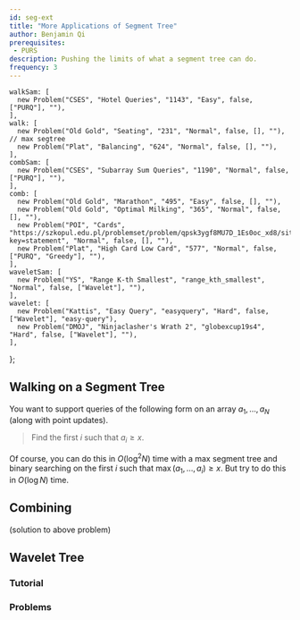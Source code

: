 ```yaml
---
id: seg-ext
title: "More Applications of Segment Tree"
author: Benjamin Qi
prerequisites: 
 - PURS
description: Pushing the limits of what a segment tree can do.
frequency: 3
---
```



    walkSam: [
      new Problem("CSES", "Hotel Queries", "1143", "Easy", false, ["PURQ"], ""),
    ],
    walk: [
      new Problem("Old Gold", "Seating", "231", "Normal", false, [], ""), // max segtree
      new Problem("Plat", "Balancing", "624", "Normal", false, [], ""),
    ],
    combSam: [
      new Problem("CSES", "Subarray Sum Queries", "1190", "Normal", false, ["PURQ"], ""),
    ],
    comb: [
      new Problem("Old Gold", "Marathon", "495", "Easy", false, [], ""),
      new Problem("Old Gold", "Optimal Milking", "365", "Normal", false, [], ""),
      new Problem("POI", "Cards", "https://szkopul.edu.pl/problemset/problem/qpsk3ygf8MU7D_1Es0oc_xd8/site/?key=statement", "Normal", false, [], ""),
      new Problem("Plat", "High Card Low Card", "577", "Normal", false, ["PURQ", "Greedy"], ""),
    ],
    waveletSam: [
      new Problem("YS", "Range K-th Smallest", "range_kth_smallest", "Normal", false, ["Wavelet"], ""),
    ],
    wavelet: [
      new Problem("Kattis", "Easy Query", "easyquery", "Hard", false, ["Wavelet"], "easy-query"),
      new Problem("DMOJ", "Ninjaclasher's Wrath 2", "globexcup19s4", "Hard", false, ["Wavelet"], ""),
    ],
};

## Walking on a Segment Tree

<Problems problems={problems.walkSam} />

You want to support queries of the following form on an array $a_1,\ldots,a_N$ (along with point updates).

> Find the first $i$ such that $a_i\ge x$.

Of course, you can do this in $O(\log^2N)$ time with a max segment tree and binary searching on the first $i$ such that $\max(a_1,\ldots,a_i)\ge x$. But try to do this in $O(\log N)$ time.

<Problems problems={problems.walk} />

## Combining

<Problems problems={problems.combSam} />

(solution to above problem)

<Problems problems={problems.comb} />

## Wavelet Tree

<Problems problems={problems.waveletSam} />

### Tutorial

<Resources>
  <Resource source="CF" title="Intro to New DS: Wavelet Trees" url="blog/entry/52854"></Resource>
</Resources>

### Problems

<Problems problems={problems.wavelet} />
